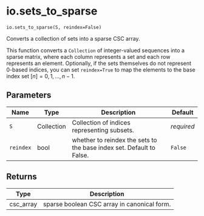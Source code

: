 # io.sets_to_sparse { #geomcover.io.sets_to_sparse }

`io.sets_to_sparse(S, reindex=False)`

Converts a collection of sets into a sparse CSC array.

This function converts a `Collection` of integer-valued sequences into a sparse matrix, where
each column represents a set and each row represents an element. Optionally, if
the sets themselves do not represent 0-based indices, you can set `reindex=True`
to map the elements to the base index set $[n] = {0, 1, ..., n - 1}$.

## Parameters

| Name      | Type       | Description                                                          | Default    |
|-----------|------------|----------------------------------------------------------------------|------------|
| `S`       | Collection | Collection of indices representing subsets.                          | _required_ |
| `reindex` | bool       | whether to reindex the sets to the base index set. Default to False. | `False`    |

## Returns

| Type      | Description                                 |
|-----------|---------------------------------------------|
| csc_array | sparse boolean CSC array in canonical form. |